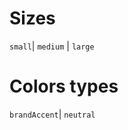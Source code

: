 
<Meta
  title="Design system/Elements/Spinner"
  component={Spinner}
  />

# Sizes

`small`| `medium` | `large`

<Canvas>
  <Story name="spinner sizes">
    <Inline space="small">
      <Spinner size="small" />
      <Spinner size="medium" />
      <Spinner size="large" />
    </Inline>
  </Story>
</Canvas>

# Colors types

`brandAccent`| `neutral`

<Canvas>
  <Story name="spinner colors">
    <Inline space="small">
      <Spinner tone="brandAccent" />
      <Spinner tone="neutral" />
    </Inline>
  </Story>
</Canvas>

